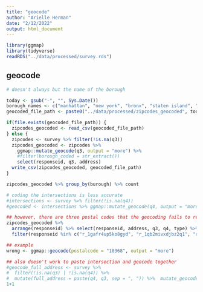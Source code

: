 ```yaml
---
title: "geocode"
author: "Arielle Herman"
date: "2/12/2022"
output: html_document
---
```

```r
library(ggmap)
library(tidyverse)
readRDS("../data/processed/survey.rds")
```


## geocode

```r

# doesn't always but the name of the borough

today <- gsub("-", "", Sys.Date())
borough_names <- c("manhattan", "new york", "bronx", "staten island", "brooklyn", "queens")
geocoded_file_path <- paste0("../data/processed/zipcodes_geocoded", today, ".csv")

if(file.exists(geocoded_file_path)) {
  zipcodes_geocoded <- read_csv(geocoded_file_path)
} else {
  zipcodes <- survey %>% filter(!is.na(q3))
  zipcodes_geocoded <- zipcodes %>%
    ggmap::mutate_geocode(q3, output = "more") %>%
    #filter(borough_coded = str_extract())
    select(responseid, q3, address)
  write_csv(zipcodes_geocoded, geocoded_file_path)
}

zipcodes_geocoded %>% group_by(burough) %>% count

# coding the intersections is less accurate
#intersections <- survey %>% filter(!is.na(q4))
#geocoded <- intersections %>% ggmap::mutate_geocode(q4, output = "more")

## however, there are three postal codes that the geocoding fails to recognize
zipcodes_geocoded %>%
  arrange(responseid) %>% select(responseid, address, q3, q4, type) %>%
  filter(responseid %in% c("r_1gafr4up5ko8gyd", "r_1qb2mivxdjbz2q1", "r_2tnhe7vqp6gyj3z"))

## example
wrong <- ggmap::geocode(postalcode = "10368", output = "more")

## also doesn't work to paste intersection and geocode together
#geocode_full_address <- survey %>%
#  filter(!is.na(q3) | !is.na(q4)) %>%
#  mutate(full_address = paste(q4, q3, sep = ", ")) %>%  mutate_geocode(full_address, output = "more")
1+1
```
